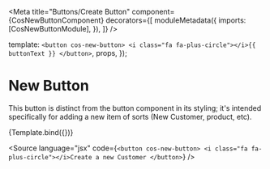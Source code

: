 

<Meta
  title="Buttons/Create Button"
  component={CosNewButtonComponent}
  decorators={[
    moduleMetadata({
      imports: [CosNewButtonModule],
    }),
  ]}
/>

  template: `
    <button cos-new-button>
      <i class="fa fa-plus-circle"></i>{{ buttonText }}
    </button>
  `,
  props,
});

# New Button

This button is distinct from the button component in its styling; it's intended specifically for adding a new item of sorts (New Customer, product, etc).

<Canvas>
  <Story
    name="Primary"
    args={{
      buttonText: 'Create new Customer',
    }}
  >
    {Template.bind({})}
  </Story>
</Canvas>

<Source
  language="jsx"
  code={`
  <button cos-new-button>
    <i class="fa fa-plus-circle"></i>Create a new Customer
  </button>
  `}
/>

<ArgsTable of={CosNewButtonComponent} />
